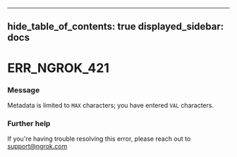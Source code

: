 

---
hide_table_of_contents: true
displayed_sidebar: docs
---


# ERR_NGROK_421

### Message
Metadata is limited to `MAX` characters; you have entered `VAL` characters.

<ErrorDetails />



### Further help
If you're having trouble resolving this error, please reach out to [support@ngrok.com](mailto:support@ngrok.com?subject=Help%20with%20ERR_NGROK_421)

